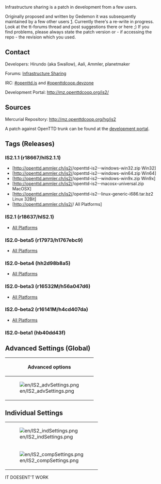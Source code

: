 {{en/Warning|Savegames which are created with this branch might no longer work in subsequent versions. They will for sure not work in trunk, even after IS has been merged into trunk.<br>Also, please bear in mind that savegames from trunk might not work in the patched version}}

Infrastructure sharing is a patch in development from a few users.

Originally proposed and written by Gedemon it was subsequently maintained by a few other users [http://www.tt-forums.net/viewtopic.php?f=33&t=37455]. Currently there's a re-write in progress. Look at the tt-forums thread and post suggestions there or here ;) If you find problems, please always state the patch version or - if accessing the repo - the revision which you used. 

==Contact==
Developers: Hirundo (aka Swallow), Aali, Ammler, planetmaker

Forums: [http://www.tt-forums.net/viewtopic.php?f=33&t=42254 Infrastructure Sharing]

IRC: [irc://irc.oftc.net/openttd.is #openttd.is] and [irc://irc.oftc.net/openttdcoop.devzone #openttdcoop.devzone]

Development Portal: http://mz.openttdcoop.org/is2/

==Sources==
Mercurial Repository: http://mz.openttdcoop.org/hg/is2

A patch against OpenTTD trunk can be found at the [http://bundles.openttdcoop.org/is2/trunk-patches/ development portal].

==Tags (Releases)==

===IS2.1.1 (r18667/hIS2.1.1) ===
*[http://openttd.ammler.ch/is2/{{en/ISTag}}/openttd-is2-{{en/ISTag}}-windows-win32.zip Win32]
*[http://openttd.ammler.ch/is2/{{en/ISTag}}/openttd-is2-{{en/ISTag}}-windows-win64.zip Win64]
*[http://openttd.ammler.ch/is2/{{en/ISTag}}/openttd-is2-{{en/ISTag}}-windows-win9x.zip Win9x]
*[http://openttd.ammler.ch/is2/{{en/ISTag}}/openttd-is2-{{en/ISTag}}-macosx-universal.zip MacOSX]
*[http://openttd.ammler.ch/is2/{{en/ISTag}}/openttd-is2-{{en/ISTag}}-linux-generic-i686.tar.bz2 Linux 32Bit]
*[http://openttd.ammler.ch/is2/{{en/ISTag}}/ All Platforms]


===IS2.1 (r18637/hIS2.1) ===

*[http://openttd.ammler.ch/is2/IS2.1/ All Platforms]

===IS2.0-beta5 (r17973/h1767ebc9) ===

*[http://openttd.ammler.ch/is2/IS2.0-beta5/ All Platforms]

===IS2.0-beta4 (hh2d98b8a5) ===

*[http://openttd.ammler.ch/is2/IS2.0-beta4/ All Platforms]

===IS2.0-beta3 (r16532M/h56a047d6)===

*[http://openttd.ammler.ch/is2/IS2.0-beta3/ All Platforms]

===IS2.0-beta2 (r16141M/h4cd407da)===

*[http://openttd.ammler.ch/is2/IS2.0-beta2/ All Platforms]

===IS2.0-beta1 (hb40dd43f)===

==Advanced Settings (Global)==
{| border = "1"
!colspan="4"| Advanced options
|-
| rowspan="11" |[[File:en/IS2 advSettings.png]] ||'''Option''' (sharing.) || '''Default''' || '''Description'''
|-
| enable_sharing || false || enables sharing feature
|-
| individual_allowed || false || enable individual settings (see next 2 images
|-
| new_individual_delay || 12 || delay (in months) until individual changes take effect
|-
| rail_sharing || none || enables sharing of rail, +depot, +station or all
|-
| road_sharing || false || enables road stops and depot sharing
|-
| water_sharing || false || enables docks and ship depot sharing
|-
| rail_fee || 100 || daily fee per 1000tons
|-
| road_fee || 100 || road stops fee per day
|-
| water_fee || 100 || daily fee for docks
|-
| air_fee || 100 || daily fee for airports
|}

==Individual Settings==
{|
|-
| [[File:en/IS2 indSettings.png]]
|- 
| [[File:en/IS2 compSettings.png]]
|}


IT DOESENT'T WORK
